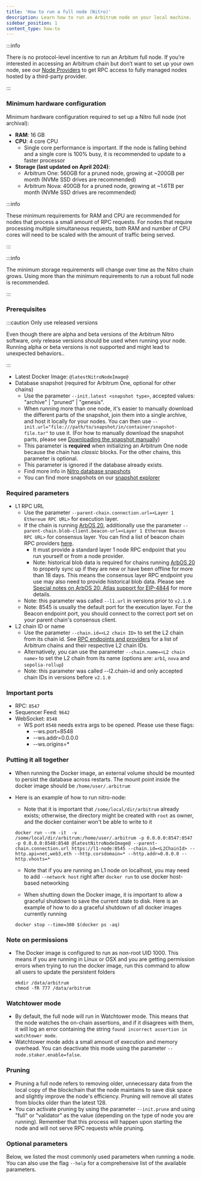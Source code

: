 ```yaml
---
title: 'How to run a full node (Nitro)'
description: Learn how to run an Arbitrum node on your local machine.
sidebar_position: 1
content_type: how-to
---
```


:::info

There is no protocol-level incentive to run an Arbitum full node. If you’re interested in accessing an Arbitrum chain but don’t want to set up your own node, see our [Node Providers](/build-decentralized-apps/reference/01-node-providers.mdx) to get RPC access to fully managed nodes hosted by a third-party provider.

:::

### Minimum hardware configuration

Minimum hardware configuration required to set up a Nitro full node (not archival):

- **RAM**: 16 GB
- **CPU**: 4 core CPU
  - Single core performance is important. If the node is falling behind and a single core is 100% busy, it is recommended to update to a faster processor
- **Storage (last updated on April 2024)**:
  - Arbitrum One: 560GB for a pruned node, growing at ~200GB per month (NVMe SSD drives are recommended)
  - Arbitrum Nova: 400GB for a pruned node, growing at ~1.6TB per month (NVMe SSD drives are recommended)

:::info

These minimum requirements for RAM and CPU are recommended for nodes that process a small amount of RPC requests. For nodes that require processing multiple simultaneous requests, both RAM and number of CPU cores will need to be scaled with the amount of traffic being served.

:::

:::info

The minimum storage requirements will change over time as the Nitro chain grows. Using more than the minimum requirements to run a robust full node is recommended.

:::

### Prerequisites

:::caution Only use released versions

Even though there are alpha and beta versions of the <a data-quicklook-from='arbitrum-nitro'>Arbitrum Nitro software</a>, only release versions should be used when running your node. Running alpha or beta versions is not supported and might lead to unexpected behaviors..

:::

- Latest Docker Image: <code>@latestNitroNodeImage@</code>
- Database snapshot (required for Arbitrum One, optional for other chains)
  - Use the parameter `--init.latest <snapshot type>`, accepted values: "archive" | "pruned" | "genesis".
  - When running more than one node, it's easier to manually download the different parts of the snapshot, join them into a single archive, and host it locally for your nodes. You can then use `--init.url="file:///path/to/snapshot/in/container/snapshot-file.tar"` to use it. (For how to manually download the snapshot parts, please see [Downloading the snapshot manually](/run-arbitrum-node/nitro/03-nitro-database-snapshots.mdx#downloading-the-snapshot-manually))
  - This parameter is **required** when initializing an Arbitrum One node because the chain has _classic_ blocks. For the other chains, this parameter is optional.
  - This parameter is ignored if the database already exists.
  - Find more info in [Nitro database snapshots](/run-arbitrum-node/nitro/03-nitro-database-snapshots.mdx)
  - You can find more snapshots on our [snapshot explorer](https://snapshot-explorer.arbitrum.io/)

### Required parameters

- L1 RPC URL
  - Use the parameter `--parent-chain.connection.url=<Layer 1 Ethereum RPC URL>` for execution layer.
  - If the chain is running [ArbOS 20](/run-arbitrum-node/arbos-releases/arbos20.mdx), additionally use the parameter `--parent-chain.blob-client.beacon-url=<Layer 1 Ethereum Beacon RPC URL>` for consensus layer. You can find a list of beacon chain RPC providers [here](/run-arbitrum-node/05-l1-ethereum-beacon-chain-rpc-providers.mdx).
    - It must provide a standard layer 1 node RPC endpoint that you run yourself or from a node provider.
    - Note: historical blob data is required for chains running [ArbOS 20](/run-arbitrum-node/arbos-releases/arbos20.mdx) to properly sync up if they are new or have been offline for more than 18 days. This means the consensus layer RPC endpoint you use may also need to provide historical blob data. Please see [Special notes on ArbOS 20: Atlas support for EIP-4844](/run-arbitrum-node/arbos-releases/arbos20.mdx#special-notes-on-arbos-20-atlas-support-for-eip-4844) for more details.
  - Note: this parameter was called `--l1.url` in versions prior to `v2.1.0`
  - Note: 8545 is usually the default port for the execution layer. For the Beacon endpoint port, you should connect to the correct port set on your parent chain's consensus client.
- L2 chain ID or name
  - Use the parameter `--chain.id=<L2 chain ID>` to set the L2 chain from its chain id. See [RPC endpoints and providers](/build-decentralized-apps/reference/01-node-providers.mdx) for a list of Arbitrum chains and their respective L2 chain IDs.
  - Alternatively, you can use the parameter `--chain.name=<L2 chain name>` to set the L2 chain from its name (options are: `arb1`, `nova` and `sepolia-rollup`)
  - Note: this parameter was called --l2.chain-id and only accepted chain IDs in versions before `v2.1.0`

### Important ports

- RPC: `8547`
- Sequencer Feed: `9642`
- WebSocket: `8548`
  - WS port `8548` needs extra args to be opened. Please use these flags:
    - --ws.port=8548
    - --ws.addr=0.0.0.0
    - --ws.origins=\*

### Putting it all together

- When running the Docker image, an external volume should be mounted to persist the database across restarts. The mount point inside the docker image should be `/home/user/.arbitrum`
- Here is an example of how to run nitro-node:

  - Note that it is important that `/some/local/dir/arbitrum` already exists; otherwise, the directory might be created with `root` as owner, and the docker container won't be able to write to it

  ```shell
  docker run --rm -it  -v /some/local/dir/arbitrum:/home/user/.arbitrum -p 0.0.0.0:8547:8547 -p 0.0.0.0:8548:8548 @latestNitroNodeImage@ --parent-chain.connection.url https://l1-node:8545 --chain.id=<L2ChainId> --http.api=net,web3,eth --http.corsdomain=* --http.addr=0.0.0.0 --http.vhosts=*
  ```

  - Note that if you are running an L1 node on localhost, you may need to add `--network host` right after `docker run` to use docker host-based networking

  - When shutting down the Docker image, it is important to allow a graceful shutdown to save the current state to disk. Here is an example of how to do a graceful shutdown of all docker images currently running

  ```shell
  docker stop --time=300 $(docker ps -aq)
  ```

### Note on permissions

- The Docker image is configured to run as non-root UID 1000. This means if you are running in Linux or OSX and you are getting permission errors when trying to run the docker image, run this command to allow all users to update the persistent folders
  ```shell
  mkdir /data/arbitrum
  chmod -fR 777 /data/arbitrum
  ```

### Watchtower mode

- By default, the full node will run in Watchtower mode. This means that the node watches the on-chain assertions, and if it disagrees with them, it will log an error containing the string `found incorrect assertion in watchtower mode`.
- Watchtower mode adds a small amount of execution and memory overhead. You can deactivate this mode using the parameter `--node.staker.enable=false`.

### Pruning

- Pruning a full node refers to removing older, unnecessary data from the local copy of the blockchain that the node maintains to save disk space and slightly improve the node's efficiency. Pruning will remove all states from blocks older than the latest 128.
- You can activate pruning by using the parameter `--init.prune` and using "full" or "validator" as the value (depending on the type of node you are running). Remember that this process will happen upon starting the node and will not serve RPC requests while pruning.

### Optional parameters

Below, we listed the most commonly used parameters when running a node. You can also use the flag `--help` for a comprehensive list of the available parameters.


<OptionalOrbitCompatibleCLIFlagsPartial />
